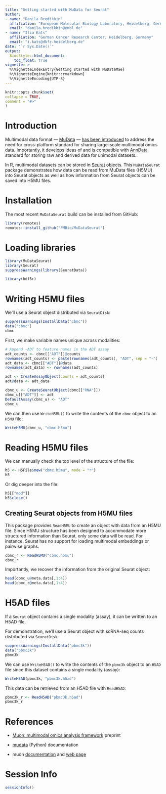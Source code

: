 ```yaml
---
title: "Getting started with MuData for Seurat"
author:
- name: "Danila Bredikhin"
  affiliation: "European Molecular Biology Laboratory, Heidelberg, Germany"
  email: "danila.bredikhin@embl.de"
- name: "Ilia Kats"
  affiliation: "German Cancer Research Center, Heidelberg, Germany"
  email: "i.kats@dkfz-heidelberg.de"
date: "`r Sys.Date()`"
output:
  BiocStyle::html_document:
    toc_float: true
vignette: >
  %\VignetteIndexEntry{Getting started with MuDataMae}
  %\VignetteEngine{knitr::rmarkdown}
  %\VignetteEncoding{UTF-8}
---
```


```r
knitr::opts_chunk$set(
collapse = TRUE,
comment = "#>"
)
```

# Introduction

Multimodal data format — [MuData](https://mudata.readthedocs.io/) — [has been introduced](https://www.biorxiv.org/content/10.1101/2021.06.01.445670v1) to address the need for cross-platform standard for sharing large-scale multimodal omics data. Importantly, it develops ideas of and is compatible with [AnnData](https://anndata.readthedocs.io/) standard for storing raw and derived data for unimodal datasets.

In R, multimodal datasets can be stored in [Seurat](https://satijalab.org/seurat/) objects. This `MuDataSeurat` package demonstrates how data can be read from MuData files (H5MU) into Seurat objects as well as how information from Seurat objects can be saved into H5MU files.

# Installation

The most recent `MuDataSeurat` build can be installed from GitHub:

```r
library(remotes)
remotes::install_github("PMBio/MuDataSeurat")
```

# Loading libraries

```r
library(MuDataSeurat)
library(Seurat)
suppressWarnings(library(SeuratData))

library(hdf5r)
```

# Writing H5MU files

We'll use a Seurat object distributed via `SeuratDisk`:

```r
suppressWarnings(InstallData("cbmc"))
data("cbmc")
cbmc
```

First, we make variable names unique across modalities:

```r
# Append -ADT to feature names in the ADT assay
adt_counts <- cbmc[["ADT"]]@counts
rownames(adt_counts) <- paste(rownames(adt_counts), "ADT", sep = "-")
adt_data <- cbmc[["ADT"]]@data
rownames(adt_data) <- rownames(adt_counts)

adt <- CreateAssayObject(counts = adt_counts)
adt@data <- adt_data

cbmc_u <- CreateSeuratObject(cbmc[["RNA"]])
cbmc_u[["ADT"]] <- adt
DefaultAssay(cbmc_u) <- "ADT"
cbmc_u
```

We can then use `WriteH5MU()` to write the contents of the `cbmc` object to an `H5MU` file:

```r
WriteH5MU(cbmc_u, "cbmc.h5mu")
```

# Reading H5MU files

We can manually check the top level of the structure of the file:

```r
h5 <- H5File$new("cbmc.h5mu", mode = "r")
h5
```

Or dig deeper into the file:

```r
h5[["mod"]]
h5$close()
```

## Creating Seurat objects from H5MU files

This package provides `ReadH5MU` to create an object with data from an H5MU file. Since H5MU structure has been designed to accommodate more structured information than Seurat, only some data will be read. For instance, Seurat has no support for loading multimodal embeddings or pairwise graphs.

```r
cbmc_r <- ReadH5MU("cbmc.h5mu")
cbmc_r
```

Importantly, we recover the information from the original Seurat object:

```r
head(cbmc_u@meta.data[,1:4])
head(cbmc_r@meta.data[,1:4])
```

# H5AD files

If a `Seurat` object contains a single modality (assay), it can be written to an H5AD file.

For demonstration, we'll use a Seurat object with scRNA-seq counts distributed via `SeuratDisk`:

```r
suppressWarnings(InstallData("pbmc3k"))
data("pbmc3k")
pbmc3k
```

We can use `WriteH5AD()` to write the contents of the `pbmc3k` object to an `H5AD` file since this dataset contains a single modality (assay):

```r
WriteH5AD(pbmc3k, "pbmc3k.h5ad")
```

This data can be retrieved from an H5AD file with `ReadH5AD`:

```r
pbmc3k_r <- ReadH5AD("pbmc3k.h5ad")
pbmc3k_r
```

# References

- [Muon: multimodal omics analysis framework](https://www.biorxiv.org/content/10.1101/2021.06.01.445670) preprint

- [mudata](https://mudata.readthedocs.io/) (Python) documentation

- muon [documentation](https://muon.readthedocs.io/) and [web page](https://gtca.github.io/muon/)

# Session Info

```r
sessionInfo()
```

